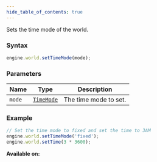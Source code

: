 ```yaml
---
hide_table_of_contents: true
---
```



Sets the time mode of the world.

### Syntax

```js
engine.world.setTimeMode(mode);
```

### Parameters

| Name   | Type                               | Description           |
| ------ | ---------------------------------- | --------------------- |
| `mode` | [`TimeMode`](./sdk/types/TimeMode) | The time mode to set. |

### Example

```js
// Set the time mode to fixed and set the time to 3AM
engine.world.setTimeMode('fixed');
engine.world.setTime(3 * 3600);
```

**Available on:** <ClientTag />
